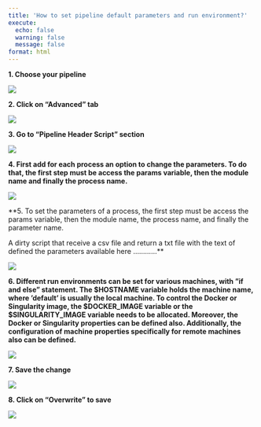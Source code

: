 ```yaml
---
title: 'How to set pipeline default parameters and run environment?'
execute:
  echo: false
  warning: false
  message: false
format: html
---
```

**1. Choose your pipeline**

![](https://ajeuwbhvhr.cloudimg.io/colony-recorder.s3.amazonaws.com/files/2023-08-10/3611de7c-f8aa-434a-a237-e3d12d458e6d/File.jpeg?tl_px=0,242&br_px=1075,843&force_format=png&width=560.0&wat_scale=50&wat=1&wat_opacity=0.7&wat_gravity=northwest&wat_url=https://colony-recorder.s3.us-west-1.amazonaws.com/images/watermarks/FB923C_standard.png&wat_pad=35,138)

**2. Click on "Advanced" tab**

![](https://ajeuwbhvhr.cloudimg.io/colony-recorder.s3.amazonaws.com/files/2023-08-10/33808ba8-970b-4f9a-a3b2-001d224109d5/File.jpeg?tl_px=82,0&br_px=1157,600&force_format=png&width=560.0&wat_scale=50&wat=1&wat_opacity=0.7&wat_gravity=northwest&wat_url=https://colony-recorder.s3.us-west-1.amazonaws.com/images/watermarks/FB923C_standard.png&wat_pad=262,121)

**3. Go to "Pipeline Header Script" section **

![](https://ajeuwbhvhr.cloudimg.io/colony-recorder.s3.amazonaws.com/files/2023-08-10/3c5db261-4a39-4483-af28-aacd554dcea1/screenshot.png?tl_px=0,0&br_px=1120,626&force_format=png&width=560.0)

**4. First add for each process an option to change the parameters.
To do that, the first step must be access the params variable, then the module name and finally the process name.**

![](https://ajeuwbhvhr.cloudimg.io/colony-recorder.s3.amazonaws.com/files/2023-08-10/95fc0d9f-812b-4b4e-a063-663dd96738fc/user_cropped_screenshot.jpeg?tl_px=0,0&br_px=823,103&force_format=png&width=560.0)

**5. To set the parameters of a process, the first step must be access the params variable, then the module name, the process name, and finally the parameter name.

A dirty script that receive a csv file and return a txt file with the text of defined the parameters available here ............**

![](https://ajeuwbhvhr.cloudimg.io/colony-recorder.s3.amazonaws.com/files/2023-08-10/11c7db77-fca3-4a11-a719-d7bbd1c44583/user_cropped_screenshot.jpeg?tl_px=0,0&br_px=953,281&force_format=png&width=560.0)

**6. Different run environments can be set for various machines, with ”if and else” statement. The $HOSTNAME variable holds the machine name, where ’default’ is usually the local machine. To control the Docker or Singularity image, the $DOCKER_IMAGE variable or the $SINGULARITY_IMAGE variable needs to be allocated. Moreover, the Docker or Singularity properties can be defined also. Additionally, the configuration of machine properties specifically for remote machines also can be defined.**

![](https://ajeuwbhvhr.cloudimg.io/colony-recorder.s3.amazonaws.com/files/2023-08-10/17a0f813-2b2e-49ba-a431-ccf731c4dfa0/screenshot.jpeg?tl_px=0,0&br_px=561,224&force_format=png&width=560.0)

**7. Save the change**

![](https://ajeuwbhvhr.cloudimg.io/colony-recorder.s3.amazonaws.com/files/2023-08-10/48f897d1-1d72-4e52-9ddd-74efcfdfc8c3/File.jpeg?tl_px=17,0&br_px=1092,600&force_format=png&width=560.0&wat_scale=50&wat=1&wat_opacity=0.7&wat_gravity=northwest&wat_url=https://colony-recorder.s3.us-west-1.amazonaws.com/images/watermarks/FB923C_standard.png&wat_pad=262,71)

**8. Click on "Overwrite" to save**

![](https://ajeuwbhvhr.cloudimg.io/colony-recorder.s3.amazonaws.com/files/2023-08-10/ba41a84b-672f-4705-8b14-fe2f13862bf0/File.jpeg?tl_px=514,89&br_px=1589,690&force_format=png&width=560.0&wat_scale=50&wat=1&wat_opacity=0.7&wat_gravity=northwest&wat_url=https://colony-recorder.s3.us-west-1.amazonaws.com/images/watermarks/FB923C_standard.png&wat_pad=261,138)

